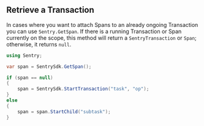 ## Retrieve a Transaction

In cases where you want to attach Spans to an already ongoing Transaction you can use `Sentry.GetSpan`. If there is a running Transaction or Span currently on the scope, this method will return a `SentryTransaction` or `Span`; otherwise, it returns `null`.

```csharp
using Sentry;

var span = SentrySdk.GetSpan();

if (span == null)
{
    span = SentrySdk.StartTransaction("task", "op");
}
else
{
    span = span.StartChild("subtask");
}
```

